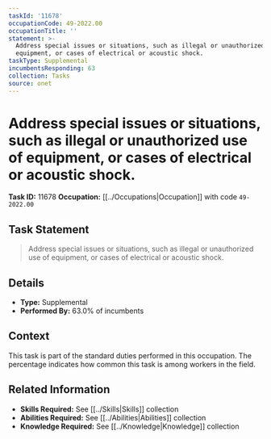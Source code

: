 ```yaml
---
taskId: '11678'
occupationCode: 49-2022.00
occupationTitle: ''
statement: >-
  Address special issues or situations, such as illegal or unauthorized use of
  equipment, or cases of electrical or acoustic shock.
taskType: Supplemental
incumbentsResponding: 63
collection: Tasks
source: onet
---
```

# Address special issues or situations, such as illegal or unauthorized use of equipment, or cases of electrical or acoustic shock.

**Task ID:** 11678
**Occupation:** [[../Occupations|Occupation]] with code `49-2022.00`

## Task Statement

> Address special issues or situations, such as illegal or unauthorized use of equipment, or cases of electrical or acoustic shock.

## Details

- **Type:** Supplemental
- **Performed By:** 63.0% of incumbents

## Context

This task is part of the standard duties performed in this occupation. The percentage indicates how common this task is among workers in the field.

## Related Information

- **Skills Required:** See [[../Skills|Skills]] collection
- **Abilities Required:** See [[../Abilities|Abilities]] collection
- **Knowledge Required:** See [[../Knowledge|Knowledge]] collection
